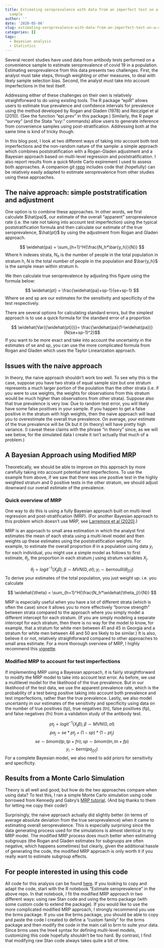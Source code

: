 ---
title: Estimating seroprevalence with data from an imperfect test on a convenience
  sample
author: ''
date: '2020-05-06'
slug: estimating-seroprevalence-with-data-from-an-imperfect-test-on-a-convenience-sample
categories: []
tags:
  - Bayesian analysis
  - Statistics
---

Several recent studies have used data from antibody tests performed on a convenience sample to estimate seroprevalence of covid 19 in a population.  Estimating seroprevalence from this data presents two challenges. First, the analyst must take steps, through weighting or other measures, to deal with likely sample selection bias.  Second, the analyst must take into account imperfections in the test itself.  

Addressing either of these challenges on their own is relatively straightforward to do using existing tools.  The R package "epiR" allows users to estimate true prevalence and confidence intervals for prevalence using the method developed by Rogan and Gladen (1978) and Reiczigel et al (2010). (See the function "epi.prev" in this package.) Similarly, the R page "survey" (and the Stata "svy: " commands) allow users to generate inference from convenience samples using post-stratification. Addressing both at the same time is kind of tricky though.  

In this blog post, I look at two different ways of taking into account both test imperfections and the non-random nature of the sample: a simple approach which combines poststratification with a Rogan-Gladen adjustment and a Bayesian approach based on multi-level regression and poststratification. I also report results from a quick Monte Carlo expirement I used to assess both approaches.  A companion git [repo](https://github.com/dougj892/sero_prevalence2) includes code that (hopefully) can be relatively easily adapted to estimate seroprevalence from other studies using these approaches.

## The naive approach: simple poststratification and adjustment
One option is to combine these approaches.  In other words, we first calculate $\hat{pa}$, our estimate of the overall "apparent" seroprevalence rate (i.e. the rate not taking into account test imperfection) using the typical poststratification formula and then calculate our estimate of the true seroprevalence, $\hat{pt}$ by using the adjustment from Rogan and Gladen approach. 

$$ \widehat{pa} = \sum_{h=1}^H{\frac{N_h*\bar{y_h}}{N}} $$
Where h indexes strata, $N_h$ is the number of people in the total population in stratum h, N is the total number of people in the population and $\bar{y_h}$ is the sample mean within stratum h.

We then calculate true seroprevalence by adjusting this figure using the formula below:

$$ \widehat{pt} = \frac{\widehat{pa}+sp-1}{se+sp-1} $$
Where se and sp are our estimates for the sensitivity and specificity of the test respectively.

There are several options for calculating standard errors, but the simplest approach is to use a quick formula for the standard error of a proportion

$$ \widehat{Var({\widehat{pt}})}= \frac{\widehat{pa}(1-\widehat{pa})}{N(se+sp-1)^2}$$
If you want to be more exact and take into account the uncertainty in the estimates of se and sp, you can use the more complicated formula from Rogan and Gladen which uses the Taylor Linearization approach.  

## Issues with the naive approach
In theory, the naive approach shouldn't work too well.  To see why this is the case, suppose you have two strata of equal sample size but one stratum represents a much larger portion of the poulation than the other strata (i.e. if you were to use weights, the weights for observations from this stratum would be much higher than observations from other strata). Suppose also that true prevalence is very low. Due to random test error, you will likely have some false positives in your sample. If you happen to get a false positive in the stratum with high weights, then the naive approach will lead you to overestimate the overall true prevalence. On average, your estimate of the true prevalence will be Ok but it (in theory) will have pretty high variance. (I caveat these claims with the phrase "in theory" since, as we will see below, for the simulated data I create it isn't actually that much of a problem.)


## A Bayesian Approach using Modified MRP

Theoretically, we should be able to improve on this approach by more carefully taking into account potential test imperfections.  To use the example from above, if we saw that there was one positive test in the highly weighted stratum and 0 positive tests in the other stratum, we should adjust downward our overall estimate of the prevalence. 


### Quick overview of MRP
One way to do this is using a fully Bayesian approach built on multi-level regression and post-stratification (MRP). (For another Bayesian approach to this problem which doesn't use MRP, see [Larremore et al (2020)](https://www.medrxiv.org/content/10.1101/2020.04.15.20067066v1).)

MRP is an approach to small area estimation in which the analyst first estimates the mean of each strata using a multi-level model and then weights up these estimates using the poststratification weights. For example, to estimate the overall proportion $\theta$ in a population using data $y_i$ for each individual, you might use a simple model as follows to first estimate, $\theta_j$, the proportion in each stratum j using stratum variables $X_j$.

$$ \theta_j =logit^{-1}(X_j\beta); \beta\sim MVN(0,\sigma I); y_i \sim bernoulli(\theta_{j[i]}) $$
To derive your estimates of the total population, you just weight up. i.e. you calculate

$$ \widehat{\theta} = \sum_{h=1}^H{\frac{N_h*\widehat{\theta_j}}{N}} $$

MRP is especially useful when you have a lot of different strata (which is often the case) since it allows you to more effectively "borrow strength" between strata compared to the approach where you simply model a different intercept for each stratum. (If you are simply modeling a separate intercept for each stratum, then there is no way for the model to know, for example, that a stratum for white men between 41 and 45 in Georgia and a stratum for white men between 46 and 50 are likely to be similar.) It is also, believe it or not, relatively straightforward compared to other approaches to small area estimate.  For a more thorough overview of MRP, I highly recommend this [vignette](https://mc-stan.org/rstanarm/articles/mrp.html).

### Modified MRP to account for test imperfections
If implementing MRP using a Bayesian approach, it is fairly straightforward to modify the MRP model to take into account test error. As before, we use a multilevel model for the likelihood of the true prevalence. But in our likelihood of the test data, we use the apparent prevalence rate, which is the probability of a test being positive taking into account both prevalence and test imperfections, rather than the true prevalence.  Lastly, we also model uncertainty in our estimates of the sensitivity and specificity using data on the number of true positives (tp), true negatives (tn), false positives (fp), and false negatives (fn) from a validation study of the antibody test.

$$ pt_j =logit^{-1}(X_j\beta); \beta\sim MVN(0,\sigma I)$$
$$ pa_j = se*pt_j+(1-sp)*(1-pt_j) $$
$$ se \sim binom(tp, tp+fn); sp \sim binom(tn, tn+fp)$$
$$ y_i \sim bern(pa_{j[i]}) $$
For a complete Bayesian model, we also need to add priors for sensitivity and specificity.

## Results from a Monte Carlo Simulation

Theory is all well and good, but how do the two approaches compare when using data? To test this, I ran a simple Monte Carlo simulation using code borrowed from Kennedy and Gabry's [MRP tutorial](https://cran.r-project.org/web/packages/rstanarm/vignettes/mrp.html).  (And big thanks to them for letting me copy their code!)

Surprisingly, the naive approach actually did slightly better (in terms of average absolute deviation from the true seroprevalence) when it came to estimating overall seroprevalence. This is especially surprising since the data generating process used for the simulations is almost identical to my MRP model. The modified MRP process does much better when estimating subgroups (the Rogan and Gladen estimates for subgruops are often negative, which happens sometimes) but clearly, given the additional hassle of generating the code, the modified MRP approach is only worth it if you really want to estimate subgroup effects.


## For people interested in using this code

All code for this analysis can be found [here](https://github.com/dougj892/sero_prevalence2). 
If you looking to copy and adapt the code, start with the R notebook "Estimate seroprevalence" in the above repo. In that notebook, I fit the modified MRP approach in two different ways: using raw Stan code and using the brms package (with some custom code to extend the package). If you would like to use the more complicated modified MRP approach, I strongly recommend you use the brms package.  If you use the brms package, you should be able to copy and paste the code I created to define a "custom family" for the brms package and then modify the code in the main call to brm to suite your data. Since brms uses the lme4 syntax for defining multi-level models, customizing this code hopefully shouldn't be too hard.  By contrast, I find that modifying raw Stan code always takes quite a bit of time.





